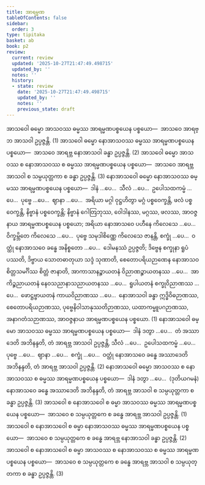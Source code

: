 ```yaml
---
title: အာရမ္မဏ
tableOfContents: false
sidebar:
  order: 3
type: tipitaka
basket: ab
book: p2
review:
  current: review
  updated: '2025-10-27T21:47:49.498715'
  updated_by: ''
  notes: ''
  history:
  - state: review
    date: '2025-10-27T21:47:49.498715'
    updated_by: ''
    notes: ''
    previous_state: draft
---
```



<ReviewStatus review={frontmatter.review} showDetails={true} />

<HypothesisAnnotation frontmatter={frontmatter} />

<DynamicBreadcrumb />

<Division number="18" book="p2" e="ch" v="38" p="45">

<Paragraph number="1016" book="p2">
အာသဝေါ ဓမ္မော အာသဝဿ ဓမ္မဿ အာရမ္မဏပစ္စယေန ပစ္စယော—  အာသဝေ အာရဗ္ဘ အာသဝါ ဥပ္ပဇ္ဇန္တိ. (1)
</Paragraph>

<Paragraph number="1017" book="p2">
အာသဝေါ ဓမ္မော နောအာသဝဿ ဓမ္မဿ အာရမ္မဏပစ္စယေန ပစ္စယော—  အာသဝေ အာရဗ္ဘ နောအာသဝါ ခန္ဓာ ဥပ္ပဇ္ဇန္တိ. (2)
</Paragraph>

<Paragraph number="1018" book="p2">
အာသဝေါ ဓမ္မော အာသဝဿ စ နောအာသဝဿ စ ဓမ္မဿ အာရမ္မဏပစ္စယေန ပစ္စယော—  အာသဝေ အာရဗ္ဘ အာသဝါ စ သမ္ပယုတ္တကာ စ ခန္ဓာ ဥပ္ပဇ္ဇန္တိ. (3)
</Paragraph>

</Division>
<Division number="19" book="p2" e="ch" v="38" p="45">

<Paragraph number="1019" book="p2">
နောအာသဝေါ ဓမ္မော နောအာသဝဿ ဓမ္မဿ အာရမ္မဏပစ္စယေန ပစ္စယော—  ဒါနံ …ပေ…  သီလံ …ပေ…  ဥပေါသထကမ္မံ …ပေ…  ပုဗ္ဗေ …ပေ…  ဈာနာ …ပေ…  အရိယာ မဂ္ဂါ ဝုဋ္ဌဟိတွာ မဂ္ဂံ ပစ္စဝေက္ခန္တိ, ဖလံ ပစ္စဝေက္ခန္တိ, နိဗ္ဗာနံ ပစ္စဝေက္ခန္တိ; နိဗ္ဗာနံ ဂေါတြဘုဿ, ဝေါဒါနဿ, မဂ္ဂဿ, ဖလဿ, အာဝဇ္ဇနာယ အာရမ္မဏပစ္စယေန ပစ္စယော; အရိယာ နောအာသဝေ ပဟီနေ ကိလေသေ …ပေ…  ဝိက္ခမ္ဘိတေ ကိလေသေ …ပေ…  ပုဗ္ဗေ သမုဒါစိဏ္ဏေ ကိလေသေ ဇာနန္တိ, စက္ခုံ …ပေ…  ဝတ္ထုံ နောအာသဝေ ခန္ဓေ အနိစ္စတော …ပေ…  ဒေါမနဿံ ဥပ္ပဇ္ဇတိ; ဒိဗ္ဗေန စက္ခုနာ ရူပံ ပဿတိ, ဒိဗ္ဗာယ သောတဓာတုယာ သဒ္ဒံ သုဏာတိ, စေတောပရိယဉာဏေန နောအာသဝစိတ္တသမင်္ဂိဿ စိတ္တံ ဇာနာတိ, အာကာသာနဉ္စာယတနံ ဝိညာဏဉ္စာယတနဿ …ပေ…  အာကိဉ္စညာယတနံ နေဝသညာနာသညာယတနဿ …ပေ…  ရူပါယတနံ စက္ခုဝိညာဏဿ …ပေ…  ဖောဋ္ဌဗ္ဗာယတနံ ကာယဝိညာဏဿ …ပေ…  နောအာသဝါ ခန္ဓာ ဣဒ္ဓိဝိဓဉာဏဿ, စေတောပရိယဉာဏဿ, ပုဗ္ဗေနိဝါသာနုဿတိဉာဏဿ, ယထာကမ္မူပဂဉာဏဿ, အနာဂတံသဉာဏဿ, အာဝဇ္ဇနာယ အာရမ္မဏပစ္စယေန ပစ္စယော. (1)
</Paragraph>

<Paragraph number="1020" book="p2">
နောအာသဝေါ ဓမ္မော အာသဝဿ ဓမ္မဿ အာရမ္မဏပစ္စယေန ပစ္စယော—  ဒါနံ ဒတွာ …ပေ…  တံ အဿာဒေတိ အဘိနန္ဒတိ, တံ အာရဗ္ဘ အာသဝါ ဥပ္ပဇ္ဇန္တိ, သီလံ …ပေ…  ဥပေါသထကမ္မံ …ပေ…  ပုဗ္ဗေ …ပေ…  ဈာနာ …ပေ…  စက္ခုံ …ပေ…  ဝတ္ထုံ နောအာသဝေ ခန္ဓေ အဿာဒေတိ အဘိနန္ဒတိ, တံ အာရဗ္ဘ အာသဝါ ဥပ္ပဇ္ဇန္တိ. (2)
</Paragraph>

<Paragraph number="1021" book="p2">
နောအာသဝေါ ဓမ္မော အာသဝဿ စ နောအာသဝဿ စ ဓမ္မဿ အာရမ္မဏပစ္စယေန ပစ္စယော—  ဒါနံ ဒတွာ …ပေ…  (ဒုတိယဂမနံ) နောအာသဝေ ခန္ဓေ အဿာဒေတိ အဘိနန္ဒတိ, တံ အာရဗ္ဘ အာသဝါ စ သမ္ပယုတ္တကာ စ ခန္ဓာ ဥပ္ပဇ္ဇန္တိ. (3)
</Paragraph>

</Division>
<Division number="20" book="p2" e="ch" v="38" p="46">

<Paragraph number="1022" book="p2">
အာသဝေါ စ နောအာသဝေါ စ ဓမ္မာ အာသဝဿ ဓမ္မဿ အာရမ္မဏပစ္စယေန ပစ္စယော—  အာသဝေ စ သမ္ပယုတ္တကေ စ ခန္ဓေ အာရဗ္ဘ အာသဝါ ဥပ္ပဇ္ဇန္တိ. (1)
</Paragraph>

<Paragraph number="1023" book="p2">
အာသဝေါ စ နောအာသဝေါ စ ဓမ္မာ နောအာသဝဿ ဓမ္မဿ အာရမ္မဏပစ္စယေန ပစ္စယော—  အာသဝေ စ သမ္ပယုတ္တကေ စ ခန္ဓေ အာရဗ္ဘ နောအာသဝါ ခန္ဓာ ဥပ္ပဇ္ဇန္တိ. (2)
</Paragraph>

<Paragraph number="1024" book="p2">
အာသဝေါ စ နောအာသဝေါ စ ဓမ္မာ အာသဝဿ စ နောအာသဝဿ စ ဓမ္မဿ အာရမ္မဏပစ္စယေန ပစ္စယော—  အာသဝေ စ သမ္ပယုတ္တကေ စ ခန္ဓေ အာရဗ္ဘ အာသဝါ စ သမ္ပယုတ္တကာ စ ခန္ဓာ ဥပ္ပဇ္ဇန္တိ. (3)
</Paragraph>
</Division>